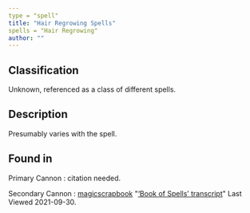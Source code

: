 ```yaml
---
type = "spell"
title: "Hair Regrowing Spells"
spells = "Hair Regrowing"
author: ""
---
```


## Classification

Unknown, referenced as a class of different spells.

## Description

Presumably varies with the spell. 

## Found in

Primary Cannon
:   citation needed.

Secondary Cannon
:   [magicscrapbook](https://magicscrapbook.tumblr.com/)
    "[‘Book of Spells’ transcript](https://magicscrapbook.tumblr.com/post/162085200042/book-of-spells-transcript)"
    Last Viewed 2021-09-30.
